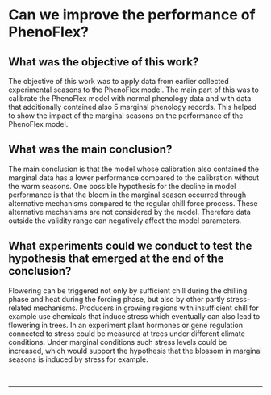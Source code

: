# Can we improve the performance of PhenoFlex?

## What was the objective of this work?

The objective of this work was to apply data from earlier collected experimental seasons to the PhenoFlex model.
The main part of this was to calibrate the PhenoFlex model with normal phenology data and with data that additionally contained also 5 marginal phenology records. This helped to show the impact of the marginal seasons on the performance of the PhenoFlex model.

## What was the main conclusion?

The main conclusion is that the model whose calibration also contained the marginal data has a lower performance compared to the calibration without the warm seasons. One possible hypothesis for the decline in model performance is that the bloom in the marginal season occurred through alternative mechanisms compared to the regular chill force process. These alternative mechanisms are not considered by the model. Therefore data outside the validity range can negatively affect the model parameters. 

## What experiments could we conduct to test the hypothesis that emerged at the end of the conclusion?

Flowering can be triggered not only by sufficient chill during the chilling phase and heat during the forcing phase, but also by other partly stress-related mechanisms. Producers in growing regions with insufficient chill for example use chemicals that induce stress which eventually can also lead to flowering in trees. In an experiment plant hormones or gene regulation connected to stress could be measured at trees under different climate conditions. Under marginal conditions such stress levels could be increased, which would support the hypothesis that the blossom in marginal seasons is induced by stress for example.

\
<hr />